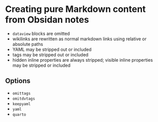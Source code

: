 # Creating pure Markdown content from Obsidan notes



- `dataview` blocks are omitted
- wikilinks are rewritten as normal markdown links using relative or absolute paths
- YAML may be stripped out or included
- tags may be stripped out or included
- hidden inline properties are always stripped; visible inline properties may be stripped or included

## Options

- `omittags`
- `omitdvtags`
- `keepyaml`
- `yaml`
- `quarto`